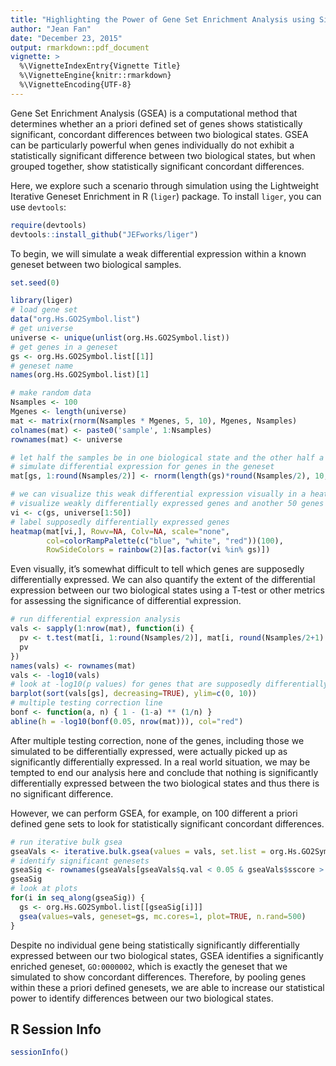 ```yaml
---
title: "Highlighting the Power of Gene Set Enrichment Analysis using Simulation"
author: "Jean Fan"
date: "December 23, 2015"
output: rmarkdown::pdf_document
vignette: >
  %\VignetteIndexEntry{Vignette Title}
  %\VignetteEngine{knitr::rmarkdown}
  %\VignetteEncoding{UTF-8}
---
```


Gene Set Enrichment Analysis (GSEA) is a computational method that determines whether an a priori defined set of genes shows statistically significant, concordant differences between two biological states. GSEA can be particularly powerful when genes individually do not exhibit a statistically significant difference between two biological states, but when grouped together, show statistically significant concordant differences. 

Here, we explore such a scenario through simulation using the Lightweight Iterative Geneset Enrichment in R (`liger`) package. To install `liger`, you can use `devtools`:
```r
require(devtools)
devtools::install_github("JEFworks/liger")
```

To begin, we will simulate a weak differential expression within a known geneset between two biological samples. 
```r
set.seed(0)

library(liger)
# load gene set
data("org.Hs.GO2Symbol.list")  
# get universe
universe <- unique(unlist(org.Hs.GO2Symbol.list))
# get genes in a geneset
gs <- org.Hs.GO2Symbol.list[[1]]
# geneset name
names(org.Hs.GO2Symbol.list)[1] 

# make random data
Nsamples <- 100
Mgenes <- length(universe)
mat <- matrix(rnorm(Nsamples * Mgenes, 5, 10), Mgenes, Nsamples)
colnames(mat) <- paste0('sample', 1:Nsamples)
rownames(mat) <- universe

# let half the samples be in one biological state and the other half a different one
# simulate differential expression for genes in the geneset
mat[gs, 1:round(Nsamples/2)] <- rnorm(length(gs)*round(Nsamples/2), 10, 10)

# we can visualize this weak differential expression visually in a heatmap
# visualize weakly differentially expressed genes and another 50 genes
vi <- c(gs, universe[1:50]) 
# label supposedly differentially expressed genes 
heatmap(mat[vi,], Rowv=NA, Colv=NA, scale="none", 
        col=colorRampPalette(c("blue", "white", "red"))(100),
        RowSideColors = rainbow(2)[as.factor(vi %in% gs)]) 
```

Even visually, it's somewhat difficult to tell which genes are supposedly differentially expressed. We can also quantify the extent of the differential expression between our two biological states using a T-test or other metrics for assessing the significance of differential expression. 

```r
# run differential expression analysis
vals <- sapply(1:nrow(mat), function(i) {
  pv <- t.test(mat[i, 1:round(Nsamples/2)], mat[i, round(Nsamples/2+1):Nsamples])$p.val
  pv
})
names(vals) <- rownames(mat)
vals <- -log10(vals)
# look at -log10(p values) for genes that are supposedly differentially expressed
barplot(sort(vals[gs], decreasing=TRUE), ylim=c(0, 10))
# multiple testing correction line
bonf <- function(a, n) { 1 - (1-a) ** (1/n) }
abline(h = -log10(bonf(0.05, nrow(mat))), col="red")
```

After multiple testing correction, none of the genes, including those we simulated to be differentially expressed, were actually picked up as significantly differentially expressed. In a real world situation, we may be tempted to end our analysis here and conclude that nothing is significantly differentially expressed between the two biological states and thus there is no significant difference. 

However, we can perform GSEA, for example, on 100 different a priori defined gene sets to look for statistically significant concordant differences. 

```r
# run iterative bulk gsea
gseaVals <- iterative.bulk.gsea(values = vals, set.list = org.Hs.GO2Symbol.list[1:100], n.rand=500)
# identify significant genesets
gseaSig <- rownames(gseaVals[gseaVals$q.val < 0.05 & gseaVals$sscore > 0,])
gseaSig
# look at plots
for(i in seq_along(gseaSig)) {
  gs <- org.Hs.GO2Symbol.list[[gseaSig[i]]]
  gsea(values=vals, geneset=gs, mc.cores=1, plot=TRUE, n.rand=500)
}
```

Despite no individual gene being statistically significantly differentially expressed between our two biological states, GSEA identifies a significantly enriched geneset, `GO:0000002`, which is exactly the geneset that we simulated to show concordant differences. Therefore, by pooling genes within these a priori defined genesets, we are able to increase our statistical power to identify differences between our two biological states. 

##  R Session Info
```r
sessionInfo()
````
